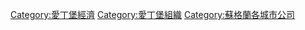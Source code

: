 [[Category:愛丁堡經濟|Category:愛丁堡經濟]]
[[Category:愛丁堡組織|Category:愛丁堡組織]]
[[Category:蘇格蘭各城市公司|Category:蘇格蘭各城市公司]]